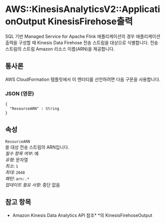 # AWS::KinesisAnalyticsV2::ApplicationOutput KinesisFirehose출력

SQL 기반 Managed Service for Apache Flink 애플리케이션의 경우 애플리케이션 출력을 구성할 때 Kinesis Data Firehose 전송 스트림을 대상으로 식별합니다. 전송 스트림의 스트림 Amazon 리소스 이름(ARN)을 제공합니다.

## 통사론

AWS CloudFormation 템플릿에서 이 엔터티를 선언하려면 다음 구문을 사용합니다.

### JSON (영문)

```
{
  "ResourceARN" : String
}
```

## 속성

`ResourceARN`  
쓸 대상 전송 스트림의 ARN입니다.  
_필수 항목 여부_: 예  
_유형_: 문자열  
_최소_: `1`  
_최대_: `2048`  
_패턴_: `arn:.*`  
_업데이트 필요 사항_: 중단 없음

## 참고 항목

- Amazon Kinesis Data Analytics API 참조\* \*의 KinesisFirehoseOutput
